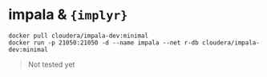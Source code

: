 # impala & `{implyr}`

```
docker pull cloudera/impala-dev:minimal
docker run -p 21050:21050 -d --name impala --net r-db cloudera/impala-dev:minimal
```

> Not tested yet